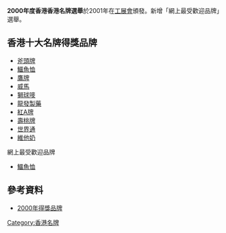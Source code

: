{{香港名牌選舉}}
'''2000年度香港香港名牌選舉'''於2001年在[[工展會|工展會]]頒發。新增「網上最受歡迎品牌」選舉。

== 香港十大名牌得獎品牌 ==
* [[斧頭牌|斧頭牌]]
* [[鱷魚恤|鱷魚恤]]
* [[鷹牌|鷹牌]]
* [[威馬|威馬]]
* [[獅球嘜|獅球嘜]]
* [[龍發製藥|龍發製藥]]
* [[紅A牌|紅A牌]]
* [[壽桃牌|壽桃牌]]
* [[世界通|世界通]]
* [[維他奶|維他奶]]

;網上最受歡迎品牌
* [[鱷魚恤|鱷魚恤]]

== 參考資料 ==
*[https://www.hkbrand.org/tc/menu/17/awardees?year=2000 2000年得獎品牌] {{Wayback|url=https://www.hkbrand.org/tc/menu/17/awardees?year=2000 |date=20210921111024 }}

[[Category:香港名牌|Category:香港名牌]]